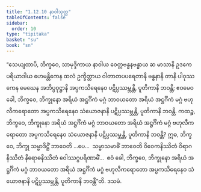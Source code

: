 ```yaml
---
title: "1.12.10 နာဝါသုတ္တ"
tableOfContents: false
sidebar:
  order: 10
type: "tipitaka"
basket: "su"
book: "sn"
---
```



<DynamicBreadcrumb />

<Division number="158" book="sn" e="ch" v="18" p="303">

<Paragraph number="294" book="sn">
“သေယျထာပိ, ဘိက္ခဝေ, သာမုဒ္ဒိကာယ နာဝါယ ဝေတ္တဗန္ဓနဗန္ဓာယ ဆ မာသာနိ ဥဒကေ ပရိယာဒါယ ဟေမန္တိကေန ထလံ ဥက္ခိတ္တာယ ဝါတာတပပရေတာနိ ဗန္ဓနာနိ တာနိ ပါဝုဿကေန မေဃေန အဘိပ္ပဝုဋ္ဌာနိ အပ္ပကသိရေနေဝ ပဋိပ္ပဿမ္ဘန္တိ, ပူတိကာနိ ဘဝန္တိ; ဧဝမေဝ ခေါ, ဘိက္ခဝေ, ဘိက္ခုနော အရိယံ အဋ္ဌင်္ဂိကံ မဂ္ဂံ ဘာဝယတော အရိယံ အဋ္ဌင်္ဂိကံ မဂ္ဂံ ဗဟုလီကရောတော အပ္ပကသိရေနေဝ သံယောဇနာနိ ပဋိပ္ပဿမ္ဘန္တိ, ပူတိကာနိ ဘဝန္တိ. ကထဉ္စ, ဘိက္ခဝေ, ဘိက္ခုနော အရိယံ အဋ္ဌင်္ဂိကံ မဂ္ဂံ ဘာဝယတော အရိယံ အဋ္ဌင်္ဂိကံ မဂ္ဂံ ဗဟုလီကရောတော အပ္ပကသိရေနေဝ သံယောဇနာနိ ပဋိပ္ပဿမ္ဘန္တိ, ပူတိကာနိ ဘဝန္တိ? ဣဓ, ဘိက္ခဝေ, ဘိက္ခု သမ္မာဒိဋ္ဌိံ ဘာဝေတိ …ပေ…  သမ္မာသမာဓိံ ဘာဝေတိ ဝိဝေကနိဿိတံ ဝိရာဂနိဿိတံ နိရောဓနိဿိတံ ဝေါဿဂ္ဂပရိဏာမိံ…  ဧဝံ ခေါ, ဘိက္ခဝေ, ဘိက္ခုနော အရိယံ အဋ္ဌင်္ဂိကံ မဂ္ဂံ ဘာဝယတော အရိယံ အဋ္ဌင်္ဂိကံ မဂ္ဂံ ဗဟုလီကရောတော အပ္ပကသိရေနေဝ သံယောဇနာနိ ပဋိပ္ပဿမ္ဘန္တိ, ပူတိကာနိ ဘဝန္တီ”တိ.

</Paragraph>
</Division>

<Paragraph number="295" type="center" book="sn">
ဒသမံ.
</Paragraph>